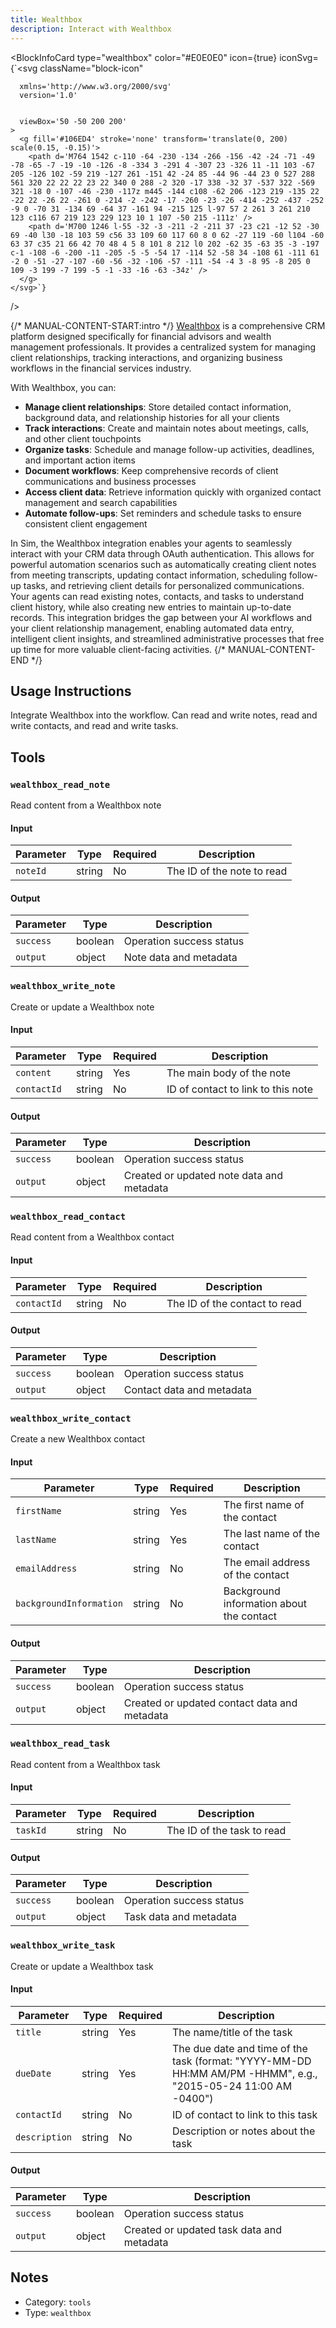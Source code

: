 ```yaml
---
title: Wealthbox
description: Interact with Wealthbox
---
```



<BlockInfoCard 
  type="wealthbox"
  color="#E0E0E0"
  icon={true}
  iconSvg={`<svg className="block-icon"
      
      xmlns='http://www.w3.org/2000/svg'
      version='1.0'
      
      
      viewBox='50 -50 200 200'
    >
      <g fill='#106ED4' stroke='none' transform='translate(0, 200) scale(0.15, -0.15)'>
        <path d='M764 1542 c-110 -64 -230 -134 -266 -156 -42 -24 -71 -49 -78 -65 -7 -19 -10 -126 -8 -334 3 -291 4 -307 23 -326 11 -11 103 -67 205 -126 102 -59 219 -127 261 -151 42 -24 85 -44 96 -44 23 0 527 288 561 320 22 22 22 23 22 340 0 288 -2 320 -17 338 -32 37 -537 322 -569 321 -18 0 -107 -46 -230 -117z m445 -144 c108 -62 206 -123 219 -135 22 -22 22 -26 22 -261 0 -214 -2 -242 -17 -260 -23 -26 -414 -252 -437 -252 -9 0 -70 31 -134 69 -64 37 -161 94 -215 125 l-97 57 2 261 3 261 210 123 c116 67 219 123 229 123 10 1 107 -50 215 -111z' />
        <path d='M700 1246 l-55 -32 -3 -211 -2 -211 37 -23 c21 -12 52 -30 69 -40 l30 -18 103 59 c56 33 109 60 117 60 8 0 62 -27 119 -60 l104 -60 63 37 c35 21 66 42 70 48 4 5 8 101 8 212 l0 202 -62 35 -63 35 -3 -197 c-1 -108 -6 -200 -11 -205 -5 -5 -54 17 -114 52 -58 34 -108 61 -111 61 -2 0 -51 -27 -107 -60 -56 -32 -106 -57 -111 -54 -4 3 -8 95 -8 205 0 109 -3 199 -7 199 -5 -1 -33 -16 -63 -34z' />
      </g>
    </svg>`}
/>

{/* MANUAL-CONTENT-START:intro */}
[Wealthbox](https://www.wealthbox.com/) is a comprehensive CRM platform designed specifically for financial advisors and wealth management professionals. It provides a centralized system for managing client relationships, tracking interactions, and organizing business workflows in the financial services industry.

With Wealthbox, you can:

- **Manage client relationships**: Store detailed contact information, background data, and relationship histories for all your clients
- **Track interactions**: Create and maintain notes about meetings, calls, and other client touchpoints
- **Organize tasks**: Schedule and manage follow-up activities, deadlines, and important action items
- **Document workflows**: Keep comprehensive records of client communications and business processes
- **Access client data**: Retrieve information quickly with organized contact management and search capabilities
- **Automate follow-ups**: Set reminders and schedule tasks to ensure consistent client engagement

In Sim, the Wealthbox integration enables your agents to seamlessly interact with your CRM data through OAuth authentication. This allows for powerful automation scenarios such as automatically creating client notes from meeting transcripts, updating contact information, scheduling follow-up tasks, and retrieving client details for personalized communications. Your agents can read existing notes, contacts, and tasks to understand client history, while also creating new entries to maintain up-to-date records. This integration bridges the gap between your AI workflows and your client relationship management, enabling automated data entry, intelligent client insights, and streamlined administrative processes that free up time for more valuable client-facing activities.
{/* MANUAL-CONTENT-END */}


## Usage Instructions

Integrate Wealthbox into the workflow. Can read and write notes, read and write contacts, and read and write tasks.



## Tools

### `wealthbox_read_note`

Read content from a Wealthbox note

#### Input

| Parameter | Type | Required | Description |
| --------- | ---- | -------- | ----------- |
| `noteId` | string | No | The ID of the note to read |

#### Output

| Parameter | Type | Description |
| --------- | ---- | ----------- |
| `success` | boolean | Operation success status |
| `output` | object | Note data and metadata |

### `wealthbox_write_note`

Create or update a Wealthbox note

#### Input

| Parameter | Type | Required | Description |
| --------- | ---- | -------- | ----------- |
| `content` | string | Yes | The main body of the note |
| `contactId` | string | No | ID of contact to link to this note |

#### Output

| Parameter | Type | Description |
| --------- | ---- | ----------- |
| `success` | boolean | Operation success status |
| `output` | object | Created or updated note data and metadata |

### `wealthbox_read_contact`

Read content from a Wealthbox contact

#### Input

| Parameter | Type | Required | Description |
| --------- | ---- | -------- | ----------- |
| `contactId` | string | No | The ID of the contact to read |

#### Output

| Parameter | Type | Description |
| --------- | ---- | ----------- |
| `success` | boolean | Operation success status |
| `output` | object | Contact data and metadata |

### `wealthbox_write_contact`

Create a new Wealthbox contact

#### Input

| Parameter | Type | Required | Description |
| --------- | ---- | -------- | ----------- |
| `firstName` | string | Yes | The first name of the contact |
| `lastName` | string | Yes | The last name of the contact |
| `emailAddress` | string | No | The email address of the contact |
| `backgroundInformation` | string | No | Background information about the contact |

#### Output

| Parameter | Type | Description |
| --------- | ---- | ----------- |
| `success` | boolean | Operation success status |
| `output` | object | Created or updated contact data and metadata |

### `wealthbox_read_task`

Read content from a Wealthbox task

#### Input

| Parameter | Type | Required | Description |
| --------- | ---- | -------- | ----------- |
| `taskId` | string | No | The ID of the task to read |

#### Output

| Parameter | Type | Description |
| --------- | ---- | ----------- |
| `success` | boolean | Operation success status |
| `output` | object | Task data and metadata |

### `wealthbox_write_task`

Create or update a Wealthbox task

#### Input

| Parameter | Type | Required | Description |
| --------- | ---- | -------- | ----------- |
| `title` | string | Yes | The name/title of the task |
| `dueDate` | string | Yes | The due date and time of the task \(format: "YYYY-MM-DD HH:MM AM/PM -HHMM", e.g., "2015-05-24 11:00 AM -0400"\) |
| `contactId` | string | No | ID of contact to link to this task |
| `description` | string | No | Description or notes about the task |

#### Output

| Parameter | Type | Description |
| --------- | ---- | ----------- |
| `success` | boolean | Operation success status |
| `output` | object | Created or updated task data and metadata |



## Notes

- Category: `tools`
- Type: `wealthbox`
